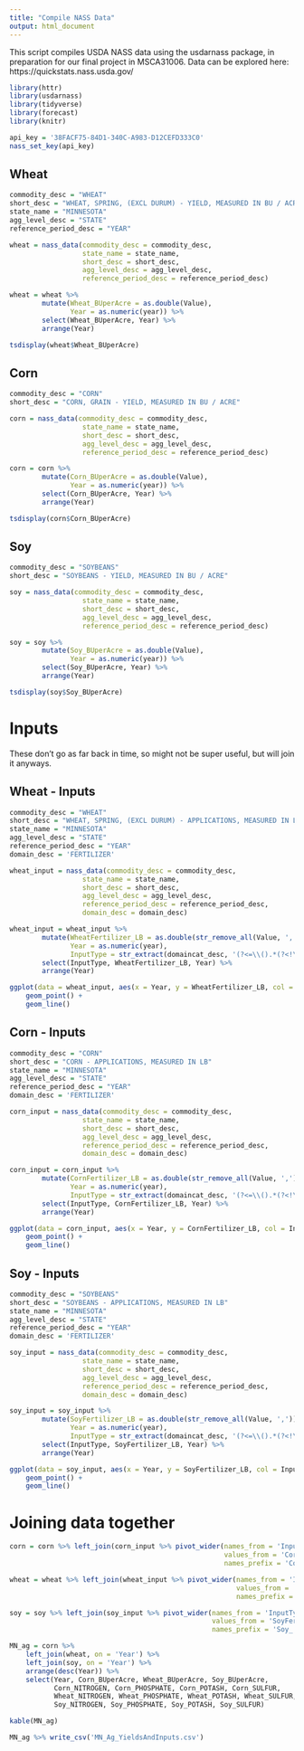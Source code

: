 ```yaml
---
title: "Compile NASS Data"
output: html_document
---
```


This script compiles USDA NASS data using the usdarnass package, in preparation for our final project in MSCA31006. Data can be explored here: https://quickstats.nass.usda.gov/

```r
library(httr)
library(usdarnass)
library(tidyverse)
library(forecast)
library(knitr)

api_key = '38FACF75-84D1-340C-A983-D12CEFD333C0'
nass_set_key(api_key)
```

## Wheat

```r
commodity_desc = "WHEAT"
short_desc = "WHEAT, SPRING, (EXCL DURUM) - YIELD, MEASURED IN BU / ACRE"
state_name = "MINNESOTA"
agg_level_desc = "STATE"
reference_period_desc = "YEAR"

wheat = nass_data(commodity_desc = commodity_desc,
                  state_name = state_name,
                  short_desc = short_desc,
                  agg_level_desc = agg_level_desc,
                  reference_period_desc = reference_period_desc)

wheat = wheat %>% 
        mutate(Wheat_BUperAcre = as.double(Value),
               Year = as.numeric(year)) %>% 
        select(Wheat_BUperAcre, Year) %>% 
        arrange(Year)

tsdisplay(wheat$Wheat_BUperAcre)
```

## Corn

```r
commodity_desc = "CORN"
short_desc = "CORN, GRAIN - YIELD, MEASURED IN BU / ACRE"

corn = nass_data(commodity_desc = commodity_desc,
                  state_name = state_name,
                  short_desc = short_desc,
                  agg_level_desc = agg_level_desc,
                  reference_period_desc = reference_period_desc)

corn = corn %>% 
        mutate(Corn_BUperAcre = as.double(Value),
               Year = as.numeric(year)) %>% 
        select(Corn_BUperAcre, Year) %>% 
        arrange(Year)

tsdisplay(corn$Corn_BUperAcre)
```

## Soy

```r
commodity_desc = "SOYBEANS"
short_desc = "SOYBEANS - YIELD, MEASURED IN BU / ACRE"

soy = nass_data(commodity_desc = commodity_desc,
                  state_name = state_name,
                  short_desc = short_desc,
                  agg_level_desc = agg_level_desc,
                  reference_period_desc = reference_period_desc)

soy = soy %>% 
        mutate(Soy_BUperAcre = as.double(Value),
               Year = as.numeric(year)) %>% 
        select(Soy_BUperAcre, Year) %>% 
        arrange(Year)

tsdisplay(soy$Soy_BUperAcre)
```

# Inputs

These don't go as far back in time, so might not be super useful, but will join it anyways. 

## Wheat - Inputs

```r
commodity_desc = "WHEAT"
short_desc = "WHEAT, SPRING, (EXCL DURUM) - APPLICATIONS, MEASURED IN LB"
state_name = "MINNESOTA"
agg_level_desc = "STATE"
reference_period_desc = "YEAR"
domain_desc = 'FERTILIZER'

wheat_input = nass_data(commodity_desc = commodity_desc,
                  state_name = state_name,
                  short_desc = short_desc,
                  agg_level_desc = agg_level_desc,
                  reference_period_desc = reference_period_desc,
                  domain_desc = domain_desc)

wheat_input = wheat_input %>% 
        mutate(WheatFertilizer_LB = as.double(str_remove_all(Value, ',')),
               Year = as.numeric(year),
               InputType = str_extract(domaincat_desc, '(?<=\\().*(?<!\\))')) %>% 
        select(InputType, WheatFertilizer_LB, Year) %>% 
        arrange(Year)

ggplot(data = wheat_input, aes(x = Year, y = WheatFertilizer_LB, col = InputType)) +
    geom_point() + 
    geom_line()
```

## Corn - Inputs

```r
commodity_desc = "CORN"
short_desc = "CORN - APPLICATIONS, MEASURED IN LB"
state_name = "MINNESOTA"
agg_level_desc = "STATE"
reference_period_desc = "YEAR"
domain_desc = 'FERTILIZER'

corn_input = nass_data(commodity_desc = commodity_desc,
                  state_name = state_name,
                  short_desc = short_desc,
                  agg_level_desc = agg_level_desc,
                  reference_period_desc = reference_period_desc,
                  domain_desc = domain_desc)

corn_input = corn_input %>% 
        mutate(CornFertilizer_LB = as.double(str_remove_all(Value, ',')),
               Year = as.numeric(year),
               InputType = str_extract(domaincat_desc, '(?<=\\().*(?<!\\))')) %>% 
        select(InputType, CornFertilizer_LB, Year) %>% 
        arrange(Year)

ggplot(data = corn_input, aes(x = Year, y = CornFertilizer_LB, col = InputType)) +
    geom_point() + 
    geom_line()
```
## Soy - Inputs

```r
commodity_desc = "SOYBEANS"
short_desc = "SOYBEANS - APPLICATIONS, MEASURED IN LB"
state_name = "MINNESOTA"
agg_level_desc = "STATE"
reference_period_desc = "YEAR"
domain_desc = 'FERTILIZER'

soy_input = nass_data(commodity_desc = commodity_desc,
                  state_name = state_name,
                  short_desc = short_desc,
                  agg_level_desc = agg_level_desc,
                  reference_period_desc = reference_period_desc,
                  domain_desc = domain_desc)

soy_input = soy_input %>% 
        mutate(SoyFertilizer_LB = as.double(str_remove_all(Value, ',')),
               Year = as.numeric(year),
               InputType = str_extract(domaincat_desc, '(?<=\\().*(?<!\\))')) %>% 
        select(InputType, SoyFertilizer_LB, Year) %>% 
        arrange(Year)

ggplot(data = soy_input, aes(x = Year, y = SoyFertilizer_LB, col = InputType)) +
    geom_point() + 
    geom_line()
```

# Joining data together

```r
corn = corn %>% left_join(corn_input %>% pivot_wider(names_from = 'InputType',
                                                     values_from = 'CornFertilizer_LB',
                                                     names_prefix = 'Corn_'), by = 'Year')

wheat = wheat %>% left_join(wheat_input %>% pivot_wider(names_from = 'InputType',
                                                        values_from = 'WheatFertilizer_LB',
                                                        names_prefix = 'Wheat_'), by = 'Year')

soy = soy %>% left_join(soy_input %>% pivot_wider(names_from = 'InputType',
                                                  values_from = 'SoyFertilizer_LB',
                                                  names_prefix = 'Soy_'), by = 'Year')
```

```r
MN_ag = corn %>% 
    left_join(wheat, on = 'Year') %>% 
    left_join(soy, on = 'Year') %>% 
    arrange(desc(Year)) %>% 
    select(Year, Corn_BUperAcre, Wheat_BUperAcre, Soy_BUperAcre,
           Corn_NITROGEN, Corn_PHOSPHATE, Corn_POTASH, Corn_SULFUR,
           Wheat_NITROGEN, Wheat_PHOSPHATE, Wheat_POTASH, Wheat_SULFUR,
           Soy_NITROGEN, Soy_PHOSPHATE, Soy_POTASH, Soy_SULFUR)
```
```r
kable(MN_ag)
```

```r
MN_ag %>% write_csv('MN_Ag_YieldsAndInputs.csv')
```

